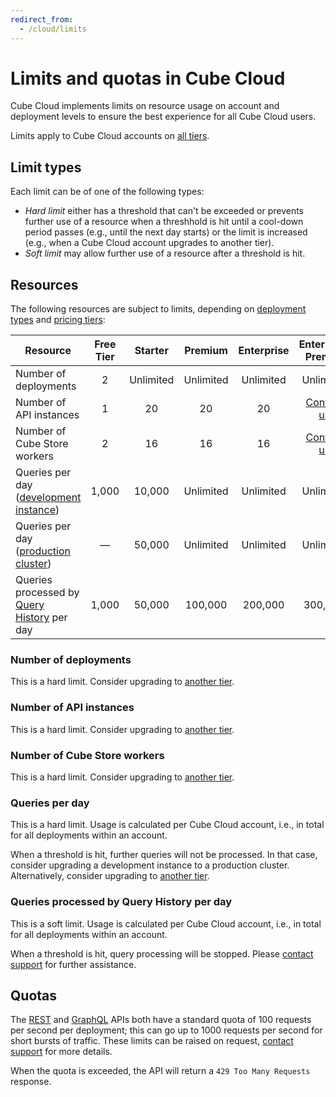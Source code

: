 ```yaml
---
redirect_from:
  - /cloud/limits
---
```


# Limits and quotas in Cube Cloud

Cube Cloud implements limits on resource usage on account and deployment levels
to ensure the best experience for all Cube Cloud users.

<SuccessBox>

Limits apply to Cube Cloud accounts on [all tiers](https://cube.dev/pricing).

</SuccessBox>

## Limit types

Each limit can be of one of the following types:

- _Hard limit_ either has a threshold that can't be exceeded or prevents further
  use of a resource when a threshhold is hit until a cool-down period passes
  (e.g., until the next day starts) or the limit is increased (e.g., when a Cube
  Cloud account upgrades to another tier).
- _Soft limit_ may allow further use of a resource after a threshold is hit.

## Resources

The following resources are subject to limits, depending on [deployment
types][ref-deployment-types] and [pricing tiers][ref-pricing]:

| Resource                                                        | Free Tier |  Starter  |  Premium  | Enterprise |      Enterprise Premier       |
| --------------------------------------------------------------- | :-------: | :-------: | :-------: | :--------: | :---------------------------: |
| Number of deployments                                           |     2     | Unlimited | Unlimited | Unlimited  |           Unlimited           |
| Number of API instances                                         |     1     |    20     |    20     |     20     | [Contact us][cube-contact-us] |
| Number of Cube Store workers                                    |     2     |    16     |    16     |     16     | [Contact us][cube-contact-us] |
| Queries per day ([development instance][ref-dev-instance])      |   1,000   |  10,000   | Unlimited | Unlimited  |           Unlimited           |
| Queries per day ([production cluster][ref-prod-cluster])        |     —     |  50,000   | Unlimited | Unlimited  |           Unlimited           |
| Queries processed by [Query History][ref-query-history] per day |   1,000   |  50,000   |  100,000  |  200,000   |            300,000            |

### Number of deployments

This is a hard limit. Consider upgrading to [another tier][ref-pricing].

### Number of API instances

This is a hard limit. Consider upgrading to [another tier][ref-pricing].

### Number of Cube Store workers

This is a hard limit. Consider upgrading to [another tier][ref-pricing].

### Queries per day

This is a hard limit. Usage is calculated per Cube Cloud account, i.e., in total
for all deployments within an account.

When a threshold is hit, further queries will not be processed. In that case,
consider upgrading a development instance to a production cluster.
Alternatively, consider upgrading to [another tier][ref-pricing].

### Queries processed by Query History per day

This is a soft limit. Usage is calculated per Cube Cloud account, i.e., in total
for all deployments within an account.

When a threshold is hit, query processing will be stopped. Please [contact
support][cube-contact-us] for further assistance.

## Quotas

The [REST][ref-rest-api] and [GraphQL][ref-gql-api] APIs both have a standard
quota of 100 requests per second per deployment; this can go up to 1000 requests
per second for short bursts of traffic. These limits can be raised on request,
[contact support][cube-contact-us] for more details.

When the quota is exceeded, the API will return a `429 Too Many Requests`
response.

[ref-rest-api]: /product/apis-integrations/rest-api
[ref-gql-api]: /product/apis-integrations/graphql-api
[ref-deployment-types]: /product/deployment/cloud/deployment-types
[ref-pricing]: /product/deployment/cloud/pricing
[ref-query-history]: /product/workspace/query-history
[ref-dev-instance]:
  /product/deployment/cloud/deployment-types#development-instance
[ref-prod-cluster]:
  /product/deployment/cloud/deployment-types#production-cluster
[cube-contact-us]: https://cube.dev/contact
